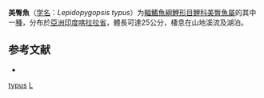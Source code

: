 {{Speciesbox
| taxon = Lepidopygopsis typus
| binomial_authority = [[Raj|Raj]], 1941
| status = NE
| status_system = IUCN3.1
}}

'''美臀魚'''（[[学名|学名]]：''Lepidopygopsis  typus''）为[[輻鰭魚綱|輻鰭魚綱]][[鯉形目|鯉形目]][[鲤科|鲤科]][[美臀魚屬|美臀魚屬]]的其中一[[種|種]]，分布於[[亞洲|亞洲]][[印度|印度]][[喀拉拉省|喀拉拉省]]，體長可達25公分，棲息在山地溪流及湖泊。

== 参考文献 ==
*{{FishBase_species|genus=Lepidopygopsis|species=typus|year=2012|month=1}}

{{鯉形目小作品}}

{{Taxonbar}}
[[Category:美臀魚屬|typus]]
[[Category:1941年描述的鱼类|L]]